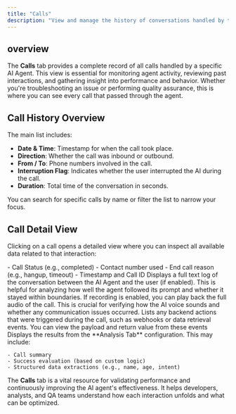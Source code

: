 ```yaml
---
title: "Calls"
description: "View and manage the history of conversations handled by the agent"
---
```


## overview

The **Calls** tab provides a complete record of all calls handled by a specific AI Agent. This view is essential for monitoring agent activity, reviewing past interactions, and gathering insight into performance and behavior. Whether you're troubleshooting an issue or performing quality assurance, this is where you can see every call that passed through the agent.

## Call History Overview

The main list includes:

- **Date & Time**: Timestamp for when the call took place.
- **Direction**: Whether the call was inbound or outbound.
- **From / To**: Phone numbers involved in the call.
- **Interruption Flag**: Indicates whether the user interrupted the AI during the call.
- **Duration**: Total time of the conversation in seconds.

You can search for specific calls by name or filter the list to narrow your focus.

## Call Detail View

Clicking on a call opens a detailed view where you can inspect all available data related to that interaction:

<Steps>
  <Step title="New Step">
    - Call Status (e.g., completed)
    - Contact number used
    - End call reason (e.g., hangup, timeout)
    - Timestamp and Call ID
  </Step>
  <Step title="Transcript">
    Displays a full text log of the conversation between the AI Agent and the user (if enabled). This is helpful for analyzing how well the agent followed its prompt and whether it stayed within boundaries.
  </Step>
  <Step title="Recording">
    If recording is enabled, you can play back the full audio of the call. This is crucial for verifying how the AI voice sounds and whether any communication issues occurred.
  </Step>
  <Step title="Actions">
    Lists any backend actions that were triggered during the call, such as webhooks or data retrieval events. You can view the payload and return value from these events
  </Step>
  <Step title="Analysis">
    Displays the results from the **Analysis Tab** configuration. This may include:

    - Call summary
    - Success evaluation (based on custom logic)
    - Structured data extractions (e.g., name, age, intent)
  </Step>
</Steps>

The **Calls** tab is a vital resource for validating performance and continuously improving the AI agent's effectiveness. It helps developers, analysts, and QA teams understand how each interaction unfolds and what can be optimized.